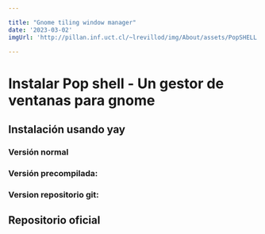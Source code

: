 ```yaml
---

title: "Gnome tiling window manager"
date: '2023-03-02'
imgUrl: 'http://pillan.inf.uct.cl/~lrevillod/img/About/assets/PopSHELL.png'

---
```


# Instalar Pop shell - Un gestor de ventanas para gnome

<LargeImage 
    imgRef='' 
    imgSrc='https://forum.manjaro.org/uploads/default/original/2X/8/858f9d512d4c9eb0a856676a2ebea3ec88c85f51.png'
    title=''
/>

## Instalación usando yay 

### Versión normal
<CodeBox text='yay -S gnome-shell-extension-pop-shell' />

### Versión precompilada:
<CodeBox text='yay -S gnome-shell-extension-pop-shell-bin' />

### Version repositorio git:
<CodeBox text='yay -S gnome-shell-extension-pop-shell-git' />

## Repositorio oficial

<LargeImage 
    imgRef='https://github.com/pop-os/shell' 
    imgSrc='https://raw.githubusercontent.com/pop-os/shell/master/screenshot.webp'
    title='Github - Pop shell'
/>
